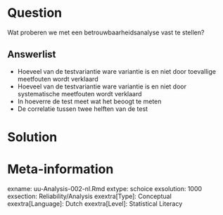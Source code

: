 Question
========
  
Wat proberen we met een betrouwbaarheidsanalyse vast te stellen?


Answerlist
----------
* Hoeveel van de testvariantie ware variantie is en niet door toevallige meetfouten wordt verklaard 
* Hoeveel van de testvariantie ware variantie is en niet door systematische meetfouten wordt verklaard
* In hoeverre de test meet wat het beoogt te meten
* De correlatie tussen twee helften van de test

Solution
========
  


Meta-information
================
exname: uu-Analysis-002-nl.Rmd
extype: schoice
exsolution: 1000
exsection: Reliability/Analysis
exextra[Type]: Conceptual
exextra[Language]: Dutch
exextra[Level]: Statistical Literacy
